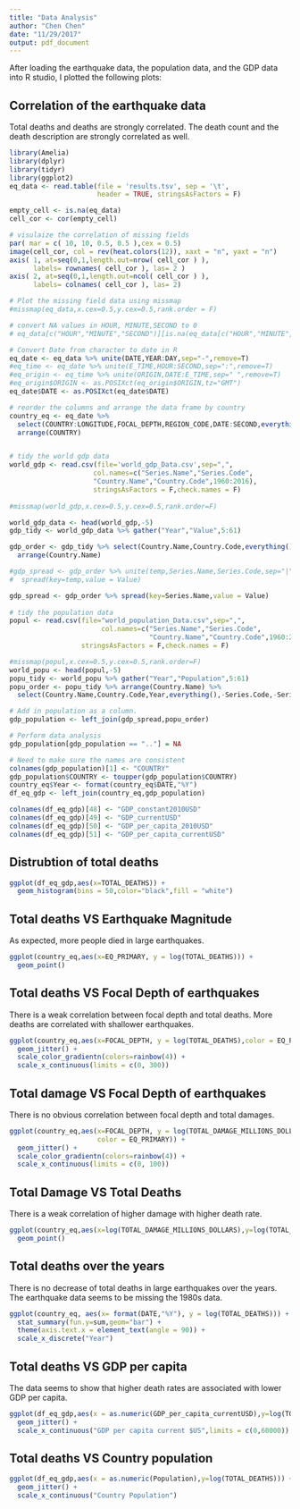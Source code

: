 ```yaml
---
title: "Data Analysis"
author: "Chen Chen"
date: "11/29/2017"
output: pdf_document
---
```


After loading the earthquake data, the population data, and the GDP data into R studio, I plotted the following plots: 

## Correlation of the earthquake data 

Total deaths and deaths are strongly correlated. The death count and the death description are strongly correlated as well. 

```r
library(Amelia)
library(dplyr)
library(tidyr)
library(ggplot2)
eq_data <- read.table(file = 'results.tsv', sep = '\t', 
                      header = TRUE, stringsAsFactors = F)

empty_cell <- is.na(eq_data)
cell_cor <- cor(empty_cell)

# visulaize the correlation of missing fields 
par( mar = c( 10, 10, 0.5, 0.5 ),cex = 0.5)
image(cell_cor, col = rev(heat.colors(12)), xaxt = "n", yaxt = "n")
axis( 1, at=seq(0,1,length.out=nrow( cell_cor ) ), 
      labels= rownames( cell_cor ), las= 2 )
axis( 2, at=seq(0,1,length.out=ncol( cell_cor ) ), 
      labels= colnames( cell_cor ), las= 2)

# Plot the missing field data using missmap
#missmap(eq_data,x.cex=0.5,y.cex=0.5,rank.order = F)

# convert NA values in HOUR, MINUTE,SECOND to 0 
# eq_data[c("HOUR","MINUTE","SECOND")][is.na(eq_data[c("HOUR","MINUTE","SECOND")])] <- 0 

# Convert Date from character to date in R
eq_date <- eq_data %>% unite(DATE,YEAR:DAY,sep="-",remove=T) 
#eq_time <- eq_date %>% unite(E_TIME,HOUR:SECOND,sep=":",remove=T)
#eq_origin <- eq_time %>% unite(ORIGIN,DATE:E_TIME,sep=" ",remove=T) 
#eq_origin$ORIGIN <- as.POSIXct(eq_origin$ORIGIN,tz="GMT")
eq_date$DATE <- as.POSIXct(eq_date$DATE)

# reorder the columns and arrange the data frame by country 
country_eq <- eq_date %>% 
  select(COUNTRY:LONGITUDE,FOCAL_DEPTH,REGION_CODE,DATE:SECOND,everything()) %>% 
  arrange(COUNTRY)


# tidy the world gdp data
world_gdp <- read.csv(file='world_gdp_Data.csv',sep=",",
                     col.names=c("Series.Name","Series.Code",
                     "Country.Name","Country.Code",1960:2016),
                     stringsAsFactors = F,check.names = F)
                      
#missmap(world_gdp,x.cex=0.5,y.cex=0.5,rank.order=F)

world_gdp_data <- head(world_gdp,-5)
gdp_tidy <- world_gdp_data %>% gather("Year","Value",5:61)

gdp_order <- gdp_tidy %>% select(Country.Name,Country.Code,everything(),-Series.Code) %>% 
  arrange(Country.Name)

#gdp_spread <- gdp_order %>% unite(temp,Series.Name,Series.Code,sep="|") %>% 
#  spread(key=temp,value = Value)

gdp_spread <- gdp_order %>% spread(key=Series.Name,value = Value)
  
# tidy the population data 
popul <- read.csv(file="world_population_Data.csv",sep=",",
                       col.names=c("Series.Name","Series.Code",
                                   "Country.Name","Country.Code",1960:2016),
                  stringsAsFactors = F,check.names = F)

#missmap(popul,x.cex=0.5,y.cex=0.5,rank.order=F)
world_popu <- head(popul,-5)
popu_tidy <- world_popu %>% gather("Year","Population",5:61)
popu_order <- popu_tidy %>% arrange(Country.Name) %>% 
  select(Country.Name,Country.Code,Year,everything(),-Series.Code,-Series.Name)

# Add in population as a column. 
gdp_population <- left_join(gdp_spread,popu_order)


```

```r
# Perform data analysis 
gdp_population[gdp_population == ".."] = NA

# Need to make sure the names are consistent 
colnames(gdp_population)[1] <- "COUNTRY"
gdp_population$COUNTRY <- toupper(gdp_population$COUNTRY)
country_eq$Year <- format(country_eq$DATE,"%Y")
df_eq_gdp <- left_join(country_eq,gdp_population)

colnames(df_eq_gdp)[48] <- "GDP_constant2010USD"
colnames(df_eq_gdp)[49] <- "GDP_currentUSD"
colnames(df_eq_gdp)[50] <- "GDP_per_capita_2010USD"
colnames(df_eq_gdp)[51] <- "GDP_per_capita_currentUSD"
```

\newpage

## Distrubtion of total deaths
```r
ggplot(df_eq_gdp,aes(x=TOTAL_DEATHS)) +
  geom_histogram(bins = 50,color="black",fill = "white")
```

\newpage
## Total deaths VS Earthquake Magnitude 
As expected, more people died in large earthquakes.
```r
ggplot(country_eq,aes(x=EQ_PRIMARY, y = log(TOTAL_DEATHS))) +
  geom_point()
```

\newpage
## Total deaths VS Focal Depth of earthquakes 
There is a weak correlation between focal depth and total deaths. More deaths are correlated with shallower earthquakes. 
```r
ggplot(country_eq,aes(x=FOCAL_DEPTH, y = log(TOTAL_DEATHS),color = EQ_PRIMARY)) +
  geom_jitter() +
  scale_color_gradientn(colors=rainbow(4)) +
  scale_x_continuous(limits = c(0, 300))
```

\newpage

## Total damage VS Focal Depth of earthquakes
There is no obvious correlation between focal depth and total damages. 
```r
ggplot(country_eq,aes(x=FOCAL_DEPTH, y = log(TOTAL_DAMAGE_MILLIONS_DOLLARS),
                      color = EQ_PRIMARY)) +
  geom_jitter() +
  scale_color_gradientn(colors=rainbow(4)) +
  scale_x_continuous(limits = c(0, 100))
```

\newpage

## Total Damage VS Total Deaths
There is a weak correlation of higher damage with higher death rate. 
```r
ggplot(country_eq,aes(x=log(TOTAL_DAMAGE_MILLIONS_DOLLARS),y=log(TOTAL_DEATHS))) + 
  geom_point()
```

\newpage

## Total deaths over the years
There is no decrease of total deaths in large earthquakes over the years. The earthquake data seems to be missing the 1980s data. 
```r
ggplot(country_eq, aes(x= format(DATE,"%Y"), y = log(TOTAL_DEATHS))) +
  stat_summary(fun.y=sum,geom="bar") + 
  theme(axis.text.x = element_text(angle = 90)) +
  scale_x_discrete("Year")
```

\newpage

## Total deaths VS GDP per capita 
The data seems to show that higher death rates are associated with lower GDP per capita. 
```r
ggplot(df_eq_gdp,aes(x = as.numeric(GDP_per_capita_currentUSD),y=log(TOTAL_DEATHS))) +
  geom_jitter() +
  scale_x_continuous("GDP per capita current $US",limits = c(0,60000))
```

\newpage

## Total deaths VS Country population 
```r
ggplot(df_eq_gdp,aes(x = as.numeric(Population),y=log(TOTAL_DEATHS))) +
  geom_jitter() +
  scale_x_continuous("Country Population")
```

